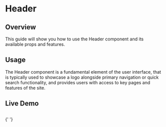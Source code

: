 
<Meta of={HeaderStories} />

# Header

## Overview

This guide will show you how to use the Header component and its available props and features.

## Usage

The Header component is a fundamental element of the user interface, that is typically used to showcase a logo alongside primary navigation or quick search functionality, and provides users with access to key pages and features of the site.

## Live Demo

##

<Canvas of={HeaderStories.Header} />{' '}

